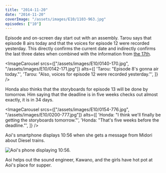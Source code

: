 ```yaml
---
title: "2014-11-20"
date: "2014-11-20"
coverImage: "/assets/images/E10/1103-963.jpg"
episodes: ["10"]
---
```


Episode and on-screen day start out with an assembly. Tarou says that episode 8 airs today and that the voices for episode 12 were recorded yesterday. This directly confirms the current date and indirectly confirms the last three dates when combined with the information from [the 17th](/calendar/2014-11-17).

<ImageCarousel
  srcs={["/assets/images/E10/0140-170.jpg", "/assets/images/E10/0142-171.jpg"]}
  alts={[
    'Tarou: "Episode 8\'s gonna air today."',
    'Tarou: "Also, voices for episode 12 were recorded yesterday."',
  ]}
/>

Honda also thinks that the storyboards for episode 13 will be done by tomorrow. Him saying that the deadline is in five weeks checks out almost exactly, it is in 34 days.

<ImageCarousel
  srcs={["/assets/images/E10/0154-776.jpg", "/assets/images/E10/0200-777.jpg"]}
  alts={[
    'Honda: "I think we\'ll finally be getting the storyboards tomorrow."',
    'Honda: "That\'s five weeks before the deadline."',
  ]}
/>

Aoi's smartphone displays 10:56 when she gets a message from Midori about Diesel trains.

![Aoi's phone displaying 10:56.](/assets/images/E10/0313-172.jpg)

Aoi helps out the sound engineer, Kawano, and the girls have hot pot at Aoi's place for supper.
